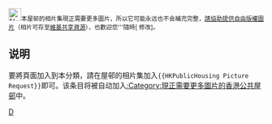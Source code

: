 <div class="notice metadata" id="disambig">[[File:Nuvola apps package graphics.png|left|25px]]<small>本屋邨的相片集現正需要更多圖片，所以它可能永远也不会補充完整，[[Wikipedia:上传|請協助提供自由版權圖片]]（相片可存至[[維基共享資源]]），也歡迎您'''隨時<span class="plainlinks">[{{SERVER}}{{localurl:{{NAMESPACE}}:{{PAGENAME}}|action=edit}} 修改]</span>。</small></div>
<includeonly>[[Category:現正需要更多圖片的香港公共屋邨|{{PAGENAME}}]]</includeonly>
<noinclude>
==说明==
要將頁面加入到本分類，請在屋邨的相片集加入<code><nowiki>{{HKPublicHousing Picture Request}}</nowiki></code>即可。该条目将被自动加入[[:Category:現正需要更多圖片的香港公共屋邨]]中。
[[Category:頁面訊息模板|D]]
[[Category:香港公共房屋模板|{{PAGENAME}}]]
</noinclude>